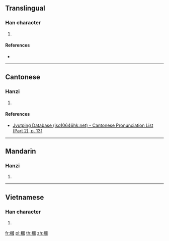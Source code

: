 {{character info/new}}
==Translingual==

===Han character===
{{Han char|rn=75|rad=木|as=11|sn=15|four=46900|canj=DWIM|ids=⿰木國}}

# {{defn|Han|sort=木11}}

====References====
* {{Han ref|kx=0548.030|dkj=15382|dj=0935.220|hdz=21280.020|uh=69F6|ud=27126|bh=E5EB|bd=58859}}

----

==Cantonese==

===Hanzi===
{{yue-hanzi|jyut=[[gui3]]|y=gui3|sim=椢}}

# {{defn|lang=yue|sort=木11}}

====References====
*[http://www.iso10646hk.net/jp/document/download.jsp Jyutping Database (iso10646hk.net) - Cantonese Pronunciation List (Part 2), p. 131]

----

==Mandarin==

===Hanzi===
{{cmn-hanzi|sim=椢|pin=[[guì]] ([[gui4]])|wg=kuei<sup>4</sup>}}

# {{defn|lang=cmn|sort=木11}}

----

==Vietnamese==

===Han character===
{{vi-readings|rs=木11| hanviet = guốc}}

# {{defn|lang=vi|sort=木11}}

[[fr:槶]]
[[pl:槶]]
[[th:槶]]
[[zh:槶]]